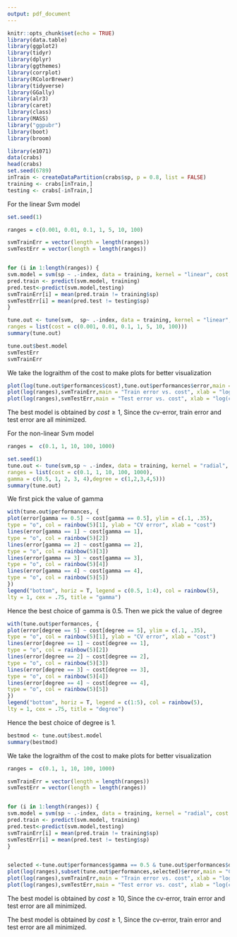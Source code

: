 ```yaml
---
output: pdf_document
---
```


```r
knitr::opts_chunk$set(echo = TRUE)
library(data.table)
library(ggplot2)
library(tidyr)
library(dplyr)
library(ggthemes)
library(corrplot)
library(RColorBrewer)
library(tidyverse)
library(GGally)
library(alr3)
library(caret)
library(class)
library(MASS)
library("ggpubr")
library(boot)
library(broom)
```
\section{Q2.}


```r
library(e1071)
data(crabs)
head(crabs)
set.seed(6789)
inTrain <- createDataPartition(crabs$sp, p = 0.8, list = FALSE)
training <- crabs[inTrain,]
testing <- crabs[-inTrain,]
```

\subsection{a}
For the linear Svm model
```r
set.seed(1)

ranges = c(0.001, 0.01, 0.1, 1, 5, 10, 100)

svmTrainErr = vector(length = length(ranges))
svmTestErr = vector(length = length(ranges))


for (i in 1:length(ranges)) {
svm.model = svm(sp ~ .-index, data = training, kernel = "linear", cost = ranges[i], scale = FALSE)
pred.train <- predict(svm.model, training)
pred.test<-predict(svm.model,testing)
svmTrainErr[i] = mean(pred.train != training$sp)
svmTestErr[i] = mean(pred.test != testing$sp)
}

tune.out <- tune(svm,  sp~ .-index, data = training, kernel = "linear",
ranges = list(cost = c(0.001, 0.01, 0.1, 1, 5, 10, 100)))
summary(tune.out)

tune.out$best.model
svmTestErr
svmTrainErr
```
We take the lograithm of the cost to make plots for better visualization
```r
plot(log(tune.out$performances$cost),tune.out$performances$error,main = "Cross-validation error vs. cost", xlab = "log(cost)",ylab = "Error" )
plot(log(ranges),svmTrainErr,main = "Train error vs. cost", xlab = "log(cost)",ylab = "Error" )
plot(log(ranges),svmTestErr,main = "Test error vs. cost", xlab = "log(cost)",ylab = "Error" )
```
The best model is obtained by $cost \geq 1$, Since the cv-error, train error and test error are all minimized.


\subsection{b}
For the non-linear Svm model
```r
ranges =  c(0.1, 1, 10, 100, 1000)

set.seed(1)
tune.out <- tune(svm,sp ~ .-index, data = training, kernel = "radial",
ranges = list(cost = c(0.1, 1, 10, 100, 1000),
gamma = c(0.5, 1, 2, 3, 4),degree = c(1,2,3,4,5)))
summary(tune.out)

```
We first pick the  value of gamma
```r

with(tune.out$performances, {
plot(error[gamma == 0.5] ~ cost[gamma == 0.5], ylim = c(.1, .35),
type = "o", col = rainbow(5)[1], ylab = "CV error", xlab = "cost")
lines(error[gamma == 1] ~ cost[gamma == 1],
type = "o", col = rainbow(5)[2])
lines(error[gamma == 2] ~ cost[gamma == 2],
type = "o", col = rainbow(5)[3])
lines(error[gamma == 3] ~ cost[gamma == 3],
type = "o", col = rainbow(5)[4])
lines(error[gamma == 4] ~ cost[gamma == 4],
type = "o", col = rainbow(5)[5])
})
legend("bottom", horiz = T, legend = c(0.5, 1:4), col = rainbow(5),
lty = 1, cex = .75, title = "gamma")
```
Hence the best choice of gamma is 0.5.
Then we pick the value of degree
```r

with(tune.out$performances, {
plot(error[degree == 5] ~ cost[degree == 5], ylim = c(.1, .35),
type = "o", col = rainbow(5)[1], ylab = "CV error", xlab = "cost")
lines(error[degree == 1] ~ cost[degree == 1],
type = "o", col = rainbow(5)[2])
lines(error[degree == 2] ~ cost[degree == 2],
type = "o", col = rainbow(5)[3])
lines(error[degree == 3] ~ cost[degree == 3],
type = "o", col = rainbow(5)[4])
lines(error[degree == 4] ~ cost[degree == 4],
type = "o", col = rainbow(5)[5])
})
legend("bottom", horiz = T, legend = c(1:5), col = rainbow(5),
lty = 1, cex = .75, title = "degree")

```
Hence the best choice of degree is 1.
```r
bestmod <- tune.out$best.model
summary(bestmod)
```

We take the lograithm of the cost to make plots for better visualization
```r
ranges =  c(0.1, 1, 10, 100, 1000)

svmTrainErr = vector(length = length(ranges))
svmTestErr = vector(length = length(ranges))


for (i in 1:length(ranges)) {
svm.model = svm(sp ~ .-index, data = training, kernel = "radial", cost = ranges[i],degree = 1, gamma = 0.5, scale = FALSE)
pred.train <- predict(svm.model, training)
pred.test<-predict(svm.model,testing)
svmTrainErr[i] = mean(pred.train != training$sp)
svmTestErr[i] = mean(pred.test != testing$sp)
}


selected <-tune.out$performances$gamma == 0.5 & tune.out$performances$degree == 1
plot(log(ranges),subset(tune.out$performances,selected)$error,main = "Cross-validation error vs. cost", xlab = "log(cost)",ylab = "Error")
plot(log(ranges),svmTrainErr,main = "Train error vs. cost", xlab = "log(cost)",ylab = "Error" )
plot(log(ranges),svmTestErr,main = "Test error vs. cost", xlab = "log(cost)",ylab = "Error" )
```
The best model is obtained by $cost \geq 10$, Since the cv-error, train error and test error are all minimized.

The best model is obtained by $cost \geq 1$, Since the cv-error, train error and test error are all minimized.


